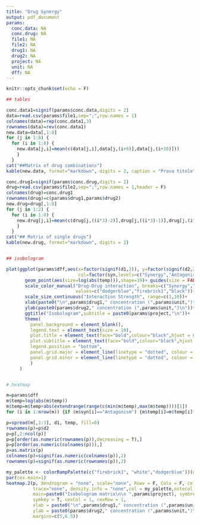 ```yaml
---
title: "Drug Synergy"
output: pdf_document
params:
  conc.data: NA
  conc.drug: NA
  file1: NA
  file2: NA
  drug1: NA
  drug2: NA
  project: NA
  unit: NA
  dff: NA
---
```


```r
knitr::opts_chunk$set(echo = F)
```

```r

## tables

conc.data1=signif(params$conc.data,digits = 2)
data=read.csv(params$file1,sep=";",row.names = 1) 
colnames(data)=rep(conc.data1,3)
rownames(data)=rev(conc.data1)
new.data=data[,1:8]
for (j in 1:8) {
  for (i in 1:8) {
    new.data[j,i]=mean(c(data[j,i],data[j,(i+8)],data[j,(i+16)]))
    }
  }
cat("##Matrix of drug combinations")
kable(new.data, format="markdown", digits = 2, caption = "Prova titolo")

conc.drug1=signif(params$conc.drug,digits = 2)
drug=read.csv(params$file2,sep=";",row.names = 1,header = F) 
colnames(drug)=conc.drug1
rownames(drug)=c(params$drug1,params$drug2)
new.drug=drug[,1:8]
for (j in 1:2) {
  for (i in 1:8) {
    new.drug[j,i]=mean(c(drug[j,((i*3)-2)],drug[j,((i*3)-1)],drug[j,(i*3)]))
    }
  }
cat("## Matrix of single drugs")
kable(new.drug, format="markdown", digits = 2)


## isobologram

plot(ggplot(params$dff,aes(x=factor(signif(d1,2)), y=factor(signif(d2,2)),
                           col=factor(syn,levels=c("Synergy","Antagonism","Additivity"))))+
       geom_point(aes(size=log(abs(temp))),shape=19)+ guides(size = FALSE)+
       scale_color_manual("Drug-Drug interaction", breaks=c("Synergy","Antagonism","Additivity"),
                          values=c("dodgerblue","firebrick1","black"))+
       scale_size_continuous("Interaction Strength", range=c(1,10))+
       xlab(paste0("\n",params$drug1," concentration (",params$unit,")"))+
       ylab(paste0(params$drug2," concentration (",params$unit,")\n"))+
       ggtitle("Isobologram",subtitle = paste0(params$project,"\n"))+
       theme(
         panel.background = element_blank(),
         legend.text = element_text(size = 10),
         plot.title = element_text(face="bold",colour="black",hjust = 0.5),
         plot.subtitle = element_text(face="bold",colour="black",hjust = 0.5),
         legend.position = "bottom",
         panel.grid.major = element_line(linetype = "dotted", colour = "grey"),
         panel.grid.minor = element_line(linetype = "dotted", colour = "grey50")
         )
     )


# heatmap

m=params$dff
m$temp=log(abs(m$temp))
m$temp=m$temp+abs(extendrange(range(c(min(m$temp),max(m$temp))))[1])
for (i in 1:nrow(m)) {if (m$syn[i]=="Antagonism") {m$temp[i]=m$temp[i]*(-1)}}

p=spread(m[,1:3], d1, temp, fill=0)
rownames(p)=p$d2
p=p[,2:ncol(p)]
p=p[order(as.numeric(rownames(p)),decreasing = T),]
p=p[order(as.numeric(colnames(p))),]
p=as.matrix(p)
colnames(p)=signif(as.numeric(colnames(p)),2)
rownames(p)=signif(as.numeric(rownames(p)),2)

my_palette <- colorRampPalette(c("firebrick1", "white","dodgerblue"))(n = 101)
par(cex.main=1)
heatmap.2(p, dendrogram = "none", scale="none", Rowv = F, Colv = F, cellnote = round(p,2),
          trace="none", density.info = "none",col = my_palette,notecol ="black",
          main=paste0("Isobologram matrix\n\n ",params$project), symbreaks = T,
          symkey = T, cexCol = 1, cexRow = 1,
          xlab = paste0("\n",params$drug1," concentration (",params$unit,")"),
          ylab = paste0(params$drug2," concentration (",params$unit,")\n"),
          margins=c(5,6.5))

```